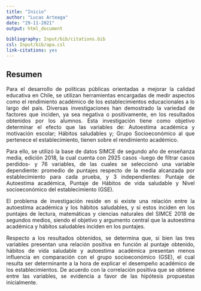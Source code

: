 ```yaml
---
title: "Inicio"
author: "Lucas Arteaga"
date: "29-11-2021"
output: html_document

bibliography: Input/bib/citations.bib
csl: Input/bib/apa.csl
link-citations: yes
---
```

<div style="text-align: justify">

## Resumen

Para el desarrollo de políticas públicas orientadas a mejorar la calidad educativa en Chile, se utilizan herramientas encargadas de medir aspectos como el rendimiento académico de los establecimientos educacionales a lo largo del país. Diversas investigaciones han demostrado la variedad de factores que inciden, ya sea negativa o positivamente, en los resultados obtenidos por los alumnos. Esta investigación tiene como objetivo determinar el efecto que las variables de: Autoestima académica y motivación escolar; Hábitos saludables y; Grupo Socioeconómico al que pertenece el establecimiento, tienen sobre el rendimiento académico. 

Para ello, se utilizó la base de datos SIMCE de segundo año de enseñanza media, edición 2018, la cual cuenta con 2925 casos -luego de filtrar casos perdidos- y 76 variables, de las cuales se seleccionó una variable dependiente: promedio de puntajes respecto de la media alcanzada por establecimiento para cada prueba, y 3 independientes: Puntaje de Autoestima académica, Puntaje de Hábitos de vida saludable y Nivel socioeconómico del establecimiento (GSE). 

El problema de investigación reside en si existe una relación entre la autoestima académica y los hábitos saludables, y si estos inciden en los puntajes de lectura, matemáticas y ciencias naturales del SIMCE 2018 de segundos medios, siendo el objetivo y argumento central que la autoestima académica y hábitos saludables inciden en los puntajes. 

Respecto a los resultados obtenidos, se determina que, si bien las tres variables presentan una relación positiva en función al puntaje obtenido, hábitos de vida saludable y autoestima académica presentan menos influencia en comparación con el grupo socioeconómico (GSE), el cual resulta ser determinante a la hora de explicar el desempeño académico de los establecimientos. De acuerdo con la correlación positiva que se obtiene entre las variables, se evidencia a favor de las hipótesis propuestas inicialmente.

<div/>